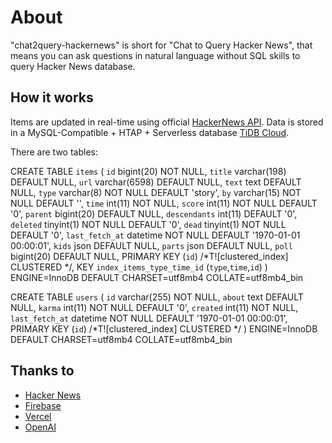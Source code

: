 

# About

"chat2query-hackernews" is short for "Chat to Query Hacker News", that means you can ask questions in natural language without SQL skills to query Hacker News database.

## How it works
Items are updated in real-time using official [HackerNews API](https://github.com/HackerNews/API). Data is stored in a MySQL-Compatible + HTAP + Serverless  database [TiDB Cloud](https://tidbcloud.com/channel?utm_source=chat2query-hackernews&utm_medium=referral).

There are two tables:

<CodeBlock markdown language="sql">
  
CREATE TABLE `items` (
  `id` bigint(20) NOT NULL,
  `title` varchar(198) DEFAULT NULL,
  `url` varchar(6598) DEFAULT NULL,
  `text` text DEFAULT NULL,
  `type` varchar(8) NOT NULL DEFAULT 'story',
  `by` varchar(15) NOT NULL DEFAULT '',
  `time` int(11) NOT NULL,
  `score` int(11) NOT NULL DEFAULT '0',
  `parent` bigint(20) DEFAULT NULL,
  `descendants` int(11) DEFAULT '0',
  `deleted` tinyint(1) NOT NULL DEFAULT '0',
  `dead` tinyint(1) NOT NULL DEFAULT '0',
  `last_fetch_at` datetime NOT NULL DEFAULT '1970-01-01 00:00:01',
  `kids` json DEFAULT NULL,
  `parts` json DEFAULT NULL,
  `poll` bigint(20) DEFAULT NULL,
  PRIMARY KEY (`id`) /*T![clustered_index] CLUSTERED */,
  KEY `index_items_type_time_id` (`type`,`time`,`id`)
) ENGINE=InnoDB DEFAULT CHARSET=utf8mb4 COLLATE=utf8mb4_bin
  
</CodeBlock>
<CodeBlock markdown language="sql">
  
CREATE TABLE `users` (
  `id` varchar(255) NOT NULL,
  `about` text DEFAULT NULL,
  `karma` int(11) NOT NULL DEFAULT '0',
  `created` int(11) NOT NULL,
  `last_fetch_at` datetime NOT NULL DEFAULT '1970-01-01 00:00:01',
  PRIMARY KEY (`id`) /*T![clustered_index] CLUSTERED */
) ENGINE=InnoDB DEFAULT CHARSET=utf8mb4 COLLATE=utf8mb4_bin
  
</CodeBlock>

## Thanks to
* [Hacker News](https://news.ycombinator.com/)
* [Firebase](https://www.firebase.com/)
* [Vercel](https://vercel.com/)
* [OpenAI](https://openai.com/)


